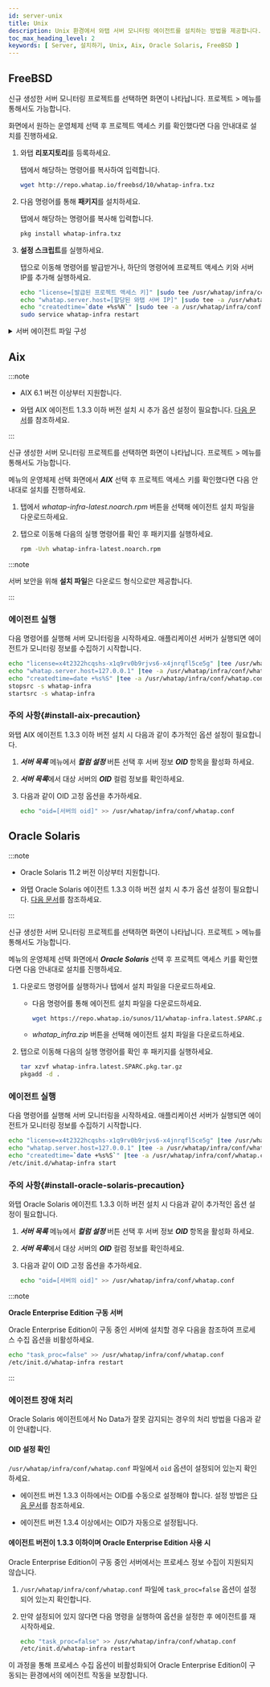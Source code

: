 ```yaml
---
id: server-unix
title: Unix
description: Unix 환경에서 와탭 서버 모니터링 에이전트를 설치하는 방법을 제공합니다.
toc_max_heading_level: 2
keywords: [ Server, 설치하기, Unix, Aix, Oracle Solaris, FreeBSD ]
---
```



## FreeBSD

신규 생성한 서버 모니터링 프로젝트를 선택하면 <Cmdname sid="side_agentInstall" className="uitext" /> 화면이 나타납니다. 프로젝트 <Cmdname sid="side_management" className="uitext" /> &gt; <Cmdname sid="side_agentInstall" className="uitext" /> 메뉴를 통해서도 가능합니다.

<ImgLang img='server-install-lx-unx.png' desc='서버 모니터링 Linux Unix'/>

<Cmdname sid="side_agentInstall" className="uitext" /> 화면에서 원하는 운영체제 선택 후 프로젝트 액세스 키를 확인했다면 다음 안내대로 설치를 진행하세요. 

1. 와탭 **리포지토리**를 등록하세요.  

    <Cmdname sid="server_installAgent_add_whatapRepo" className="uitext" /> 탭에서 해당하는 명령어를 복사하여 입력합니다.

    ```bash title=SH
    wget http://repo.whatap.io/freebsd/10/whatap-infra.txz
    ```

1. 다음 명령어를 통해 **패키지**를 설치하세요.

    <Cmdname sid="server_installAgent_installPackages" className="uitext" /> 탭에서 해당하는 명령어를 복사해 입력합니다.

    ```bash title=SH
    pkg install whatap-infra.txz
    ```

1. **설정 스크립트**를 실행하세요.

    <Cmdname sid="server_installAgent_startMonitoring" className="uitext" /> 탭으로 이동해 명령어를 발급받거나, 하단의 명령어에 프로젝트 액세스 키와 서버 IP를 추가해 실행하세요.

    ```bash
    echo "license=[발급된 프로젝트 액세스 키]" |sudo tee /usr/whatap/infra/conf/whatap.conf
    echo "whatap.server.host=[할당된 와탭 서버 IP]" |sudo tee -a /usr/whatap/infra/conf/whatap.conf
    echo "createdtime=`date +%s%N`" |sudo tee -a /usr/whatap/infra/conf/whatap.conf
    sudo service whatap-infra restart
    ```


<Svtcp6600 />  

<details>
<summary>서버 에이전트 파일 구성</summary>


<Svcpf />


<Svlfcpf />

</details>

## Aix 

:::note 

* AIX 6.1 버전 이상부터 지원합니다.

* 와탭 AIX 에이전트 1.3.3 이하 버전 설치 시 추가 옵션 설정이 필요합니다. [다음 문서](#install-aix-precaution)를 참조하세요. 

:::

신규 생성한 서버 모니터링 프로젝트를 선택하면 <Cmdname sid="side_agentInstall" className="uitext" /> 화면이 나타납니다. 프로젝트 <Cmdname sid="side_management" className="uitext" /> &gt; <Cmdname sid="side_agentInstall" className="uitext" /> 메뉴를 통해서도 가능합니다.

<ImgLang img='server-install-unx-aix.png' desc='서버 모니터링 AIX'/>

<Cmdname sid="side_agentInstall" className="uitext" /> 메뉴의 운영체제 선택 화면에서 ***AIX*** 선택 후 프로젝트 액세스 키를 확인했다면 다음 안내대로 설치를 진행하세요. 

1. <Cmdname sid="TTL07853" className="uitext" /> 탭에서 *whatap-infra-latest.noarch.rpm* 버튼을 선택해 에이전트 설치 파일을 다운로드하세요.

1. <Cmdname sid="server_installAgent_aix_runSetup" className="uitext" /> 탭으로 이동해 다음의 실행 명령어를 확인 후 패키지를 실행하세요.

    ```bash 
    rpm -Uvh whatap-infra-latest.noarch.rpm
    ```

:::note 

서버 보안을 위해 **설치 파일**은 다운로드 형식으로만 제공합니다.

:::

### 에이전트 실행 

다음 명령어를 실행해 서버 모니터링을 시작하세요. 애플리케이션 서버가 실행되면 에이전트가 모니터링 정보를 수집하기 시작합니다. 

```bash 
echo "license=x4t2322hcqshs-x1q9rv0b9rjvs6-x4jnrqfl5ce5g" |tee /usr/whatap/infra/conf/whatap.conf
echo "whatap.server.host=127.0.0.1" |tee -a /usr/whatap/infra/conf/whatap.conf
echo "createdtime=date +%s%S" |tee -a /usr/whatap/infra/conf/whatap.conf
stopsrc -s whatap-infra
startsrc -s whatap-infra
```


### 주의 사항{#install-aix-precaution}

와탭 AIX 에이전트 1.3.3 이하 버전 설치 시 다음과 같이 추가적인 옵션 설정이 필요합니다. 

1. ***서버 목록*** 메뉴에서 ***컬럼 설정*** 버튼 선택 후 서버 정보 ***OID*** 항목을 활성화 하세요.

2. ***서버 목록***에서 대상 서버의 ***OID*** 컬럼 정보를 확인하세요. 

3. 다음과 같이 OID 고정 옵션을 추가하세요. 
    
    ```bash
    echo "oid=[서버의 oid]" >> /usr/whatap/infra/conf/whatap.conf
    ```


## Oracle Solaris

:::note 

* Oracle Solaris 11.2 버전 이상부터 지원합니다.

* 와탭 Oracle Solaris 에이전트 1.3.3 이하 버전 설치 시 추가 옵션 설정이 필요합니다. [다음 문서](#install-oracle-solaris-precaution)를 참조하세요. 

:::

신규 생성한 서버 모니터링 프로젝트를 선택하면 <Cmdname sid="side_agentInstall" className="uitext" /> 화면이 나타납니다. 프로젝트 <Cmdname sid="side_management" className="uitext" /> &gt; <Cmdname sid="side_agentInstall" className="uitext" /> 메뉴를 통해서도 가능합니다.

<ImgLang img='server-install-oracle-solaris.png' desc='서버 모니터링 Solaris'/>

<Cmdname sid="side_agentInstall" className="uitext" /> 메뉴의 운영체제 선택 화면에서 ***Oracle Solaris*** 선택 후 프로젝트 액세스 키를 확인했다면 다음 안내대로 설치를 진행하세요. 

1. 다운로드 명령어를 실행하거나 <Cmdname sid="TTL07853" className="uitext" /> 탭에서 설치 파일을 다운로드하세요. 

    * 다음 명령어를 통해 에이전트 설치 파일을 다운로드하세요. 

        ```bash 
        wget https://repo.whatap.io/sunos/11/whatap-infra.latest.SPARC.pkg.tar.gz
        ```

    * *whatap_infra.zip* 버튼을 선택해 에이전트 설치 파일을 다운로드하세요.

1. <Cmdname sid="server_installAgent_aix_runSetup" className="uitext" /> 탭으로 이동해 다음의 실행 명령어를 확인 후 패키지를 실행하세요.

    ```bash 
    tar xzvf whatap-infra.latest.SPARC.pkg.tar.gz
    pkgadd -d .
    ```

### 에이전트 실행 

다음 명령어를 실행해 서버 모니터링을 시작하세요. 애플리케이션 서버가 실행되면 에이전트가 모니터링 정보를 수집하기 시작합니다. 

```bash 
echo "license=x4t2322hcqshs-x1q9rv0b9rjvs6-x4jnrqfl5ce5g" |tee /usr/whatap/infra/conf/whatap.conf
echo "whatap.server.host=127.0.0.1" |tee -a /usr/whatap/infra/conf/whatap.conf
echo "createdtime=`date +%s%S`" |tee -a /usr/whatap/infra/conf/whatap.conf
/etc/init.d/whatap-infra start
```

### 주의 사항{#install-oracle-solaris-precaution} 

와탭 Oracle Solaris  에이전트 1.3.3 이하 버전 설치 시 다음과 같이 추가적인 옵션 설정이 필요합니다. 

1. ***서버 목록*** 메뉴에서 ***컬럼 설정*** 버튼 선택 후 서버 정보 ***OID*** 항목을 활성화 하세요.

2. ***서버 목록***에서 대상 서버의 ***OID*** 컬럼 정보를 확인하세요. 

3. 다음과 같이 OID 고정 옵션을 추가하세요. 
    
    ```bash
    echo "oid=[서버의 oid]" >> /usr/whatap/infra/conf/whatap.conf
    ```

:::note 

**Oracle Enterprise Edition 구동 서버**

Oracle Enterprise Edition이 구동 중인 서버에 설치할 경우 다음을 참조하여 프로세스 수집 옵션을 비활성하세요. 

```bash
echo "task_proc=false" >> /usr/whatap/infra/conf/whatap.conf 
/etc/init.d/whatap-infra restart
```

:::

### 에이전트 장애 처리 

Oracle Solaris 에이전트에서 No Data가 잘못 감지되는 경우의 처리 방법을 다음과 같이 안내합니다. 

#### OID 설정 확인

`/usr/whatap/infra/conf/whatap.conf` 파일에서 `oid` 옵션이 설정되어 있는지 확인하세요.

* 에이전트 버전 1.3.3 이하에서는 OID를 수동으로 설정해야 합니다. 설정 방법은 [다음 문서](#install-oracle-solaris-precaution)를 참조하세요.

* 에이전트 버전 1.3.4 이상에서는 OID가 자동으로 설정됩니다.

#### 에이전트 버전이 1.3.3 이하이며 Oracle Enterprise Edition 사용 시

Oracle Enterprise Edition이 구동 중인 서버에서는 프로세스 정보 수집이 지원되지 않습니다.

1. `/usr/whatap/infra/conf/whatap.conf` 파일에 `task_proc=false` 옵션이 설정되어 있는지 확인합니다.

1. 만약 설정되어 있지 않다면 다음 명령을 실행하여 옵션을 설정한 후 에이전트를 재시작하세요. 

    ```bash
    echo "task_proc=false" >> /usr/whatap/infra/conf/whatap.conf 
    /etc/init.d/whatap-infra restart
    ```

이 과정을 통해 프로세스 수집 옵션이 비활성화되어 Oracle Enterprise Edition이 구동되는 환경에서의 에이전트 작동을 보장합니다.